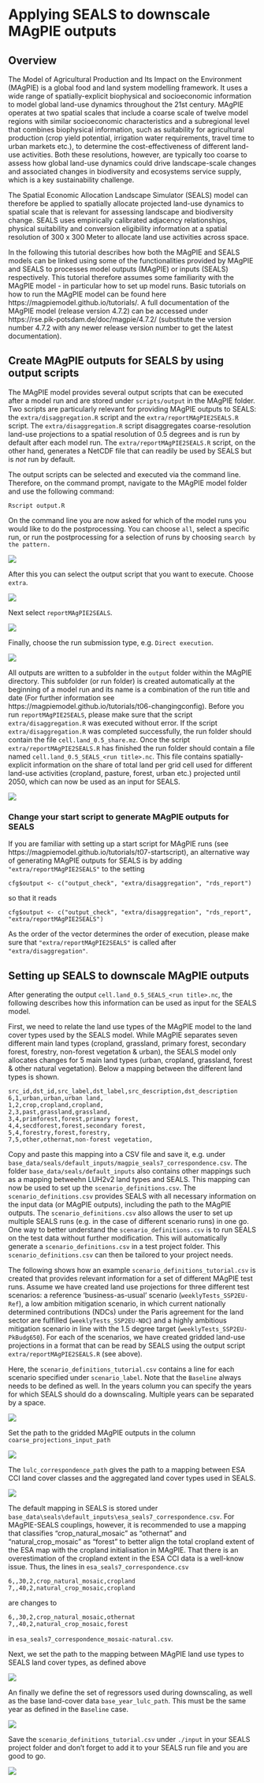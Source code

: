 # Applying SEALS to downscale MAgPIE outputs

## Overview

The Model of Agricultural Production and Its Impact on the Environment (MAgPIE) is a global food and land system modelling framework. It uses a wide range of spatially-explicit biophysical and socioeconomic information to model global land-use dynamics throughout the 21st century. MAgPIE operates at two spatial scales that include a coarse scale of twelve model regions with similar socioeconomic characteristics and a subregional level that combines biophysical information, such as suitability for agricultural production (crop yield potential, irrigation water requirements, travel time to urban markets etc.), to determine the cost-effectiveness of different land-use activities. Both these resolutions, however, are typically too coarse to assess how global land-use dynamics could drive landscape-scale changes and associated changes in biodiversity and ecosystems service supply, which is a key sustainability challenge.

The Spatial Economic Allocation Landscape Simulator (SEALS) model can therefore be applied to spatially allocate projected land-use dynamics to spatial scale that is relevant for assessing landscape and biodiversity change. SEALS uses empirically calibrated adjacency relationships, physical suitability and conversion eligibility information at a spatial resolution of 300 x 300 Meter to allocate land use activities across space.

In the following this tutorial describes how both the MAgPIE and SEALS models can be linked using some of the functionalities provided by MAgPIE and SEALS to processes model outputs (MAgPIE) or inputs (SEALS) respectively. This tutorial therefore assumes some familiarity with the MAgPIE model - in particular how to set up model runs. Basic tutorials on how to run the MAgPIE model can be found here https://magpiemodel.github.io/tutorials/. A full documentation of the MAgPIE model (release version 4.7.2) can be accessed under https://rse.pik-potsdam.de/doc/magpie/4.7.2/ (substitute the version number 4.7.2 with any newer release version number to get the latest documentation).


## Create MAgPIE outputs for SEALS by using output scripts

The MAgPIE model provides several output scripts that can be executed after a model run and are stored under `scripts/output` in the MAgPIE folder. Two scripts are particularly relevant for providing MAgPIE outputs to SEALS: the `extra/disaggregation.R` script and the `extra/reportMAgPIE2SEALS.R` script. The `extra/disaggregation.R` script disaggregates coarse-resolution land-use projections to a spatial resolution of 0.5 degrees and is run by default after each model run. The `extra/reportMAgPIE2SEALS.R` script, on the other hand, generates a NetCDF file that can readily be used by SEALS but is _not_ run by default.

The output scripts can be selected and executed via the command line. Therefore, on the command prompt, navigate to the MAgPIE model folder and use the following command:

```
Rscript output.R
```

On the command line you are now asked for which of the model runs you would like to do the postprocessing. You can choose `all`, select a specific run, or run the postprocessing for a selection of runs by choosing `search by the pattern.`

![](images/magpie_output_script.png)

After this you can select the output script that you want to execute. Choose `extra`.

![](images/magpie_scripts_extra.png)

Next select `reportMAgPIE2SEALS`.

![](images/magpie_scripts_seals.png)

Finally, choose the run submission type, e.g. `Direct execution`.

![](images/magpie_submission_type.png)


All outputs are written to a subfolder in the `output` folder within the MAgPIE directory. This subfolder (or run folder) is created automatically at the beginning of a model run and its name is a combination of the run title and date (For further information see https://magpiemodel.github.io/tutorials/t06-changingconfig). Before you run `reportMAgPIE2SEALS`, please make sure that the script `extra/disaggregation.R` was executed without error. If the script `extra/disaggregation.R` was completed successfully, the run folder should contain the file `cell.land_0.5_share.mz`. Once the script `extra/reportMAgPIE2SEALS.R` has finished the run folder should contain a file named `cell.land_0.5_SEALS_<run title>.nc`. This file contains spatially-explicit information on the share of total land per grid cell used for different land-use activities (cropland, pasture, forest, urban etc.) projected until 2050, which can now be used as an input for SEALS.


![](images/magpie_output_seals.png)

### Change your start script to generate MAgPIE outputs for SEALS


If you are familiar with setting up a start script for MAgPIE runs (see https://magpiemodel.github.io/tutorials/t07-startscript), an alternative way of generating MAgPIE outputs for SEALS is by adding `"extra/reportMAgPIE2SEALS"` to the setting

```
cfg$output <- c("output_check", "extra/disaggregation", "rds_report")
```

so that it reads

```
cfg$output <- c("output_check", "extra/disaggregation", "rds_report", "extra/reportMAgPIE2SEALS")
```

As the order of the vector determines the order of execution, please make sure that `"extra/reportMAgPIE2SEALS"` is called after `"extra/disaggregation"`.

## Setting up SEALS to downscale MAgPIE outputs

After generating the output `cell.land_0.5_SEALS_<run title>.nc`, the following describes how this information can be used as input for the SEALS model.

First, we need to relate the land use types of the MAgPIE model to the land cover types used by the SEALS model. While MAgPIE separates seven different main land types (cropland, grassland, primary forest, secondary forest, forestry, non-forest vegetation & urban), the SEALS model only allocates changes for 5 main land types (urban, cropland, grassland, forest & other natural vegetation). Below a mapping between the different land types is shown.

```
src_id,dst_id,src_label,dst_label,src_description,dst_description
6,1,urban,urban,urban land,
1,2,crop,cropland,cropland,
2,3,past,grassland,grassland,
3,4,primforest,forest,primary forest,
4,4,secdforest,forest,secondary forest,
5,4,forestry,forest,forestry,
7,5,other,othernat,non-forest vegetation,
```

Copy and paste this mapping into a CSV file and save it, e.g. under `base_data/seals/default_inputs/magpie_seals7_correspondence.csv`. The folder `base_data/seals/default_inputs` also contains other mappings such as a mapping betweehn LUH2v2 land types and SEALS. This mapping can now be used to set up the `scenario_definitions.csv`. The `scenario_definitions.csv` provides SEALS with all necessary information on the input data (or MAgPIE outputs), including the path to the MAgPIE outputs. The `scenario_definitions.csv` also allows the user to set up multiple SEALS runs (e.g. in the case of different scenario runs) in one go. One way to better understand the `scenario_definitions.csv` is to run SEALS on the test data without further modification. This will automatically generate a `scenario_definitions.csv` in a test project folder. This `scenario_definitions.csv` can then be tailored to your project needs.

The following shows how an example `scenario_definitions_tutorial.csv` is created that provides relevant information for a set of different MAgPIE test runs. Assume we have created land use projections for three different test scenarios: a reference 'business-as-usual' scenario (`weeklyTests_SSP2EU-Ref`), a low ambition mitigation scenario, in which current nationally determined contributions (NDCs) under the Paris agreement for the land sector are fulfilled (`weeklyTests_SSP2EU-NDC`) and a highly ambitious mitigation scenario in line with the 1.5 degree target (`weeklyTests_SSP2EU-PkBudg650`). For each of the scenarios, we have created gridded land-use projections in a format that can be read by SEALS using the output script `extra/reportMAgPIE2SEALS.R` (see above).

Here, the `scenario_definitions_tutorial.csv` contains a line for each scenario specified under `scenario_label`. Note that the `Baseline` always needs to be defined as well. In the years column you can specify the years for which SEALS should do a downscaling. Multiple years can be separated by a space.

![](images/magpie_scenario_definitions1.png)

Set the path to the gridded MAgPIE outputs in the column `coarse_projections_input_path`

![](images/magpie_scenario_definitions2.png)

The `lulc_correspondence_path` gives the path to a mapping between ESA CCI land cover classes and the aggregated land cover types used in SEALS.

![](images/magpie_scenario_definitions3.png)

The default mapping in SEALS is stored under `base_data\seals\default_inputs\esa_seals7_correspondence.csv`. For MAgPIE-SEALS couplings, however, it is recommended to use a mapping that classifies "crop_natural_mosaic" as "othernat" and "natural_crop_mosaic" as "forest" to better align the total cropland extent of the ESA map with the cropland initialisation in MAgPIE. That there is an overestimation of the cropland extent in the ESA CCI data is a well-know issue. Thus, the lines in `esa_seals7_correspondence.csv`

```
6,,30,2,crop_natural_mosaic,cropland
7,,40,2,natural_crop_mosaic,cropland
```
are changes to

```
6,,30,2,crop_natural_mosaic,othernat
7,,40,2,natural_crop_mosaic,forest
```
in `esa_seals7_correspondence_mosaic-natural.csv`.

Next, we set the path to the mapping between MAgPIE land use types to SEALS land cover types, as defined above

![](images/magpie_scenario_definitions4.png)

An finally we define the set of regressors used during downscaling, as well as the base land-cover data `base_year_lulc_path`. This must be the same year as defined in the `Baseline` case.

![](images/magpie_scenario_definitions5.png)

Save the `scenario_definitions_tutorial.csv` under `./input` in your SEALS project folder and don't forget to add it to your SEALS run file and you are good to go.

![](images/magpie_scenario_definitions6.png)




